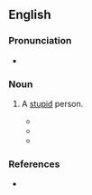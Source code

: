 ==English==
{{rfv|lang=en}}

===Pronunciation===
* {{audio|en-au-dumb bunny.ogg|Audio (AU)|lang=en}}

===Noun===
{{en-noun|dumb bunnies}}

# {{lb|en|slang|US}} A [[stupid]] person.
#* {{quote-book|year=1998|title=411 Joseph: A Play in Two Acts |author=Frawley Becker |page=|lang=en |ISBN=087129883X|passage=And one day he pulls me out of the tenth grade to go work with him in the same shop, cutting patterns! Ao I can make some gelt! (''Angry'') ''From the tenth grade!'' No wonder I'm such a '''dumb bunny'''! While my brother Jules is finishing college, ready to become a chiropodist!}}
#* {{quote-book|year=2007|title=Pivotal Moments in Nursing|author=Beth Houser, ‎Kathy Player |page=107|lang=en |ISBN=1930538197|passage=Grayce had a nursing instructor who “labeled” students and grouped them in unflattering ways. Grayce was put in the “'''dumb bunny'''” category. }}
#* {{quote-book|year=2015|title=Get In Trouble: Stories |author=Kelly Link |page=159|lang=en |ISBN=1925095576|passage=His tone was dismissive. As if, Bunnatine, you '''dumb bunny'''.}}

===References===
* {{R:OneLook}}